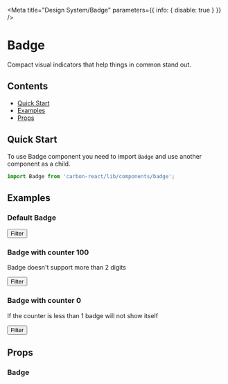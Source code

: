 

<Meta title="Design System/Badge" parameters={{ info: { disable: true } }} />

# Badge
Compact visual indicators that help things in common stand out.


## Contents
- [Quick Start](#quick-start)
- [Examples](#examples)
- [Props](#props)

## Quick Start
To use Badge component you need to import `Badge` and use another component as a child.

```javascript
import Badge from 'carbon-react/lib/components/badge';
```

## Examples

### Default Badge

<Preview>
  <Story name="default">
    <Badge counter={9}>
      <Button style={{marginRight: 0}} buttonType="tertiary">Filter</Button>
    </Badge>
  </Story>
</Preview>

### Badge with counter 100
Badge doesn't support more than 2 digits

<Preview>
  <Story name="with 3 digits">
    <Badge counter={130}>
      <Button style={{marginRight: 0}} buttonType="tertiary">Filter</Button>
    </Badge>
  </Story>
</Preview>

### Badge with counter 0
If the counter is less than 1 badge will not show itself

<Preview>
  <Story name="with counter 0">
    <Badge counter={0}>
      <Button buttonType="tertiary">Filter</Button>
    </Badge>
  </Story>
</Preview>

## Props

### Badge
<Props of={Badge} />
